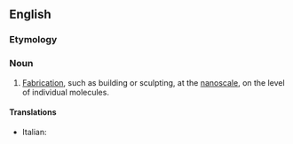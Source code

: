 ==English==

===Etymology===
{{prefix|nano|fabrication|lang=en}}

===Noun===
{{en-noun}}

# [[fabrication|Fabrication]], such as building or sculpting, at the [[nanoscale]], on the level of individual molecules.

====Translations====
{{trans-top}}
* Italian: {{t+|it|nanofabbricazione|f}}
{{trans-mid}}
{{trans-bottom}}